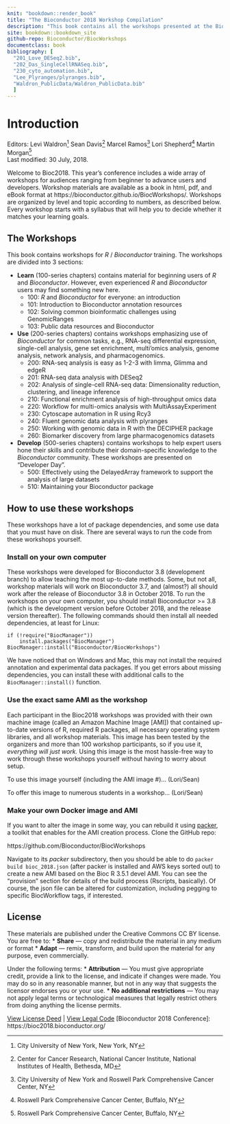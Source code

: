 ```yaml
---
knit: "bookdown::render_book"
title: "The Bioconductor 2018 Workshop Compilation"
description: "This book contains all the workshops presented at the Bioconductor 2018 Conference"
site: bookdown::bookdown_site
github-repo: Bioconductor/BiocWorkshops
documentclass: book
bibliography: [
  "201_Love_DESeq2.bib",
  "202_Das_SingleCellRNASeq.bib",
  "230_cyto_automation.bib",
  "Lee_Plyranges/plyranges.bib",
  "Waldron_PublicData/Waldron_PublicData.bib"
  ]
---
```


# Introduction

Editors:
    Levi Waldron^[City University of New York, New York, NY]
    Sean Davis^[Center for Cancer Research, National Cancer Institute, National Institutes of Health, Bethesda, MD]
    Marcel Ramos^[City University of New York and Roswell Park Comprehensive Cancer Center, NY] 
    Lori Shepherd^[Roswell Park Comprehensive Cancer Center, Buffalo, NY]
    Martin Morgan^[Roswell Park Comprehensive Cancer Center, Buffalo, NY]
    <br/>
Last modified: 30 July, 2018.

Welcome to Bioc2018. This year's conference includes a wide array of workshops
for audiences ranging from beginner to advance users and developers. Workshop
materials are available as a book in html, pdf, and eBook format at
https://bioconductor.github.io/BiocWorkshops/. Workshops are organized by level
and topic according to numbers, as described below. Every workshop starts with a
syllabus that will help you to decide whether it matches your learning goals.

## The Workshops

This book contains workshops for _R_ / _Bioconductor_
training. The workshops are divided into 3 sections:

- **Learn** (100-series chapters) contains material for beginning
  users of _R_ and _Bioconductor_. However, even experienced _R_ and _Bioconductor_ 
  users may find something new here. 
    - 100: _R_ and _Bioconductor_ for everyone: an introduction
    - 101: Introduction to Bioconductor annotation resources
    - 102: Solving common bioinformatic challenges using GenomicRanges
    - 103: Public data resources and Bioconductor

- **Use** (200-series chapters) contains workshops emphasizing use of
  _Bioconductor_ for common tasks, e.g., RNA-seq differential
  expression, single-cell analysis, gene set enrichment, multi'omics analysis, 
  genome analysis, network analysis, and pharmacogenomics.
    - 200: RNA-seq analysis is easy as 1-2-3 with limma, Glimma and edgeR
    - 201: RNA-seq data analysis with DESeq2
    - 202: Analysis of single-cell RNA-seq data: Dimensionality reduction, clustering, and lineage inference
    - 210: Functional enrichment analysis of high-throughput omics data
    - 220: Workflow for multi-omics analysis with MultiAssayExperiment
    - 230: Cytoscape automation in R using Rcy3
    - 240: Fluent genomic data analysis with plyranges
    - 250: Working with genomic data in R with the DECIPHER package
    - 260: Biomarker discovery from large pharmacogenomics datasets
    
- **Develop** (500-series chapters) contains workshops to help expert
  users hone their skills and contribute their domain-specific
  knowledge to the _Bioconductor_ community. These workshops are presented
  on "Developer Day". 
    - 500: Effectively using the DelayedArray framework to support the analysis of large datasets
    - 510: Maintaining your Bioconductor package

## How to use these workshops

These workshops have a lot of package dependencies, and some use data
that you must have on disk. There are several ways to run the code
from these workshops yourself.

### Install on your own computer

These workshops were developed for Bioconductor 3.8 (development
branch) to allow teaching the most up-to-date methods. Some, but not
all, workshop materials will work on Bioconductor 3.7, and (almost?)
all should work after the release of Bioconductor 3.8 in October
2018. To run the workshops on your own computer, you should install
Bioconductor >= 3.8 (which is the development version before October
2018, and the release version thereafter). The following commands
should then install all needed dependencies, at least for Linux:

```
if (!require("BiocManager"))
    install.packages("BiocManager")
BiocManager::install("Bioconductor/BiocWorkshops")
```

We have noticed that on Windows and Mac, this may not install the
required annotation and experimental data packages. If you get errors
about missing dependencies, you can install these with additional
calls to the `BiocManager::install()` function.


### Use the exact same AMI as the workshop

Each participant in the Bioc2018 workshops was provided with their own
machine image (called an Amazon Machine Image [AMI]) that contained
up-to-date versions of R, required R packages, all necessary operating
system libraries, and all workshop materials. This image has been
tested by the organizers and more than 100 workshop participants, so
if you use it, *everything will just work.* Using this image is the
most hassle-free way to work through these workshops yourself without
having to worry about setup. 

To use this image yourself (including the AMI image #)... (Lori/Sean)

To offer this image to numerous students in a workshop... (Lori/Sean)

### Make your own Docker image and AMI

If you want to alter the image in some way, you can rebuild it using
[packer](https://packer.io), a toolkit that enables for the AMI
creation process. Clone the GitHub repo:

https://github.com/Bioconductor/BiocWorkshops

Navigate to its *packer* subdirectory, then you should be able to do
`packer build bioc_2018.json` (after packer is installed and AWS keys
sorted out) to create a new AMI based on the Bioc R 3.5.1 devel
AMI. You can see the "provision" section for details of the build
process (Rscripts, basically). Of course, the json file can be altered
for customization, including pegging to specific BiocWorkflow tags, if
interested.

## License

These materials are published under the Creative Commons CC BY license. You are free to:
* **Share** — copy and redistribute the material in any medium or format
* **Adapt** — remix, transform, and build upon the material for any purpose, even commercially.

Under the following terms:
* **Attribution** — You must give appropriate credit, provide a link to the license, and indicate if changes were made. You may do so in any reasonable manner, but not in any way that suggests the licensor endorses you or your use.
* **No additional restrictions** — You may not apply legal terms or technological measures that legally restrict others from doing anything the license permits.

[View License Deed](https://creativecommons.org/licenses/by/4.0) | [View Legal Code](https://creativecommons.org/licenses/by/4.0/legalcode)
[Bioconductor 2018 Conference]: https://bioc2018.bioconductor.org/
